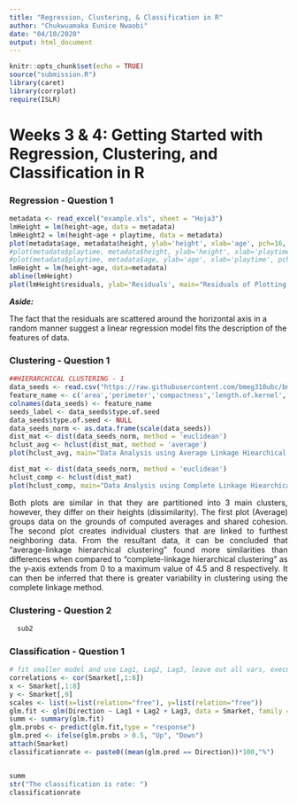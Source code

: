 ```yaml
---
title: "Regression, Clustering, & Classification in R"
author: "Chukwuamaka Eunice Nwaobi"
date: "04/10/2020"
output: html_document
---
```


```r
knitr::opts_chunk$set(echo = TRUE)
source("submission.R")
library(caret)
library(corrplot)
require(ISLR)
```

# Weeks 3 & 4: Getting Started with Regression, Clustering, and Classification in R

### Regression - Question 1
```r
metadata <- read_excel("example.xls", sheet = "Hoja3")
lmHeight = lm(height~age, data = metadata)
lmHeight2 = lm(height~age + playtime, data = metadata)
plot(metadata$age, metadata$height, ylab='height', xlab='age', pch=16, col='blue', main="Age vs. Height Plot")
#plot(metadata$playtime, metadata$height, ylab='height', xlab='playtime', pch=16, col='blue', main="Height vs. Playtime Plot")
#plot(metadata$playtime, metadata$age, ylab='age', xlab='playtime', pch=16, col='blue', main="Age vs. Playtime Plot")
lmHeight = lm(height~age, data=metadata)
abline(lmHeight)
plot(lmHeight$residuals, ylab='Residuals', main="Residuals of Plotting Child's Age, Height and Hours of Playtime")
```
<div><em><strong>Aside:</strong></em><p>The fact that the residuals are scattered around the horizontal axis in a random manner suggest a linear regression model fits the description of the features of data.</p></div>

### Clustering - Question 1

```r
##HIERARCHICAL CLUSTERING - 1
data_seeds <- read.csv("https://raw.githubusercontent.com/bmeg310ubc/bmeg310/master/Tutorial%203/data/seeds_dataset.txt" ,sep = '\t',header = FALSE)
feature_name <- c('area','perimeter','compactness','length.of.kernel','width.of.kernal','asymmetry.coefficient','length.of.kernel.groove','type.of.seed')
colnames(data_seeds) <- feature_name
seeds_label <- data_seeds$type.of.seed
data_seeds$type.of.seed <- NULL
data_seeds_norm <- as.data.frame(scale(data_seeds))
dist_mat <- dist(data_seeds_norm, method = 'euclidean')
hclust_avg <- hclust(dist_mat, method = 'average')
plot(hclust_avg, main="Data Analysis using Average Linkage Hiearchical Clustering")

dist_mat <- dist(data_seeds_norm, method = 'euclidean')
hclust_comp <- hclust(dist_mat)
plot(hclust_comp, main="Data Analysis using Complete Linkage Hiearchical Clustering")
```
<div style="text-align:justify"><p>Both plots are similar in that they are partitioned into 3 main clusters, however, they differ on their heights (dissimilarity). The first plot (Average) groups data on the grounds of computed averages and shared cohesion. The second plot creates individual clusters that are linked to furthest neighboring data. From the resultant data, it can be concluded that "average-linkage hierarchical clustering" found more similarities than differences when compared to "complete-linkage hierarchical clustering" as the y-axis extends from 0 to a maximum value of 4.5 and 8 respectively. It can then be inferred that there is greater variability in clustering using the complete linkage method.</p></div>

### Clustering - Question 2

```r
  sub2
```

### Classification - Question 1

```r
# fit smaller model and use Lag1, Lag2, Lag3, leave out all vars, execute rest of code as in example -> submit classification rate & summary() of glm.fit for smaller model
correlations <- cor(Smarket[,1:8])
x <- Smarket[,1:8]
y <- Smarket[,9]
scales <- list(x=list(relation="free"), y=list(relation="free"))
glm.fit <- glm(Direction ~ Lag1 + Lag2 + Lag3, data = Smarket, family = binomial)
summ <- summary(glm.fit)
glm.probs <- predict(glm.fit,type = "response")
glm.pred <- ifelse(glm.probs > 0.5, "Up", "Down")
attach(Smarket)
classificationrate <- paste0((mean(glm.pred == Direction))*100,"%")


summ
str("The classification is rate: ")
classificationrate
```